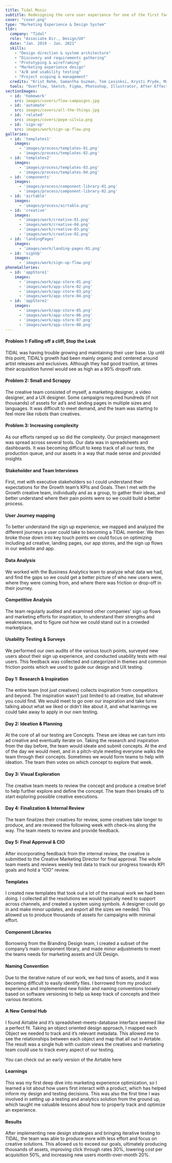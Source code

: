 ```yaml
---
title: Tidal Music
subtitle: Redesigning the core user experience for one of the first facebook connected dating apps.
cover: "cover.png"
type: "Marketing Experience & Design System"
tldr:
  company: "Tidal"
  role: "Associate Dir., Design/UX"
  date: "Jan. 2019 - Jan. 2021"
  skills:
    - "Design direction & system architecture"
    - "Discovery and requirements gathering"
    - "Prototyping & wireframing"
    - "Marketing experience design"
    - "A/B and usability testing"
    - "Project scoping & management"
  credits: "Krist Rehm, Samantha Guzman, Tom Losinksi, Krysti Pryde, Matt Ogilvie, Hazel Adao"
  tools: "Overflow, Sketch, Figma, Photoshop, Illustrator, After Effects, Airtable, Trello, Optimizely, Instapage"
sectionImages:
  - id: 'homework'
    src: images/covers/flow-campaigns.jpg
  - id: 'automate'
    src: images/covers/all-the-things.jpg
  - id: 'related'
    src: images/covers/pepe-silvia.png
  - id: 'sign-up'
    src: images/work/sign-up-flow.png
galleries:
  - id: 'templates1'
    images:
      - 'images/process/templates-01.png'
      - 'images/process/templates-02.png'
  - id: 'templates2'
    images:
      - 'images/process/templates-03.png'
      - 'images/process/templates-04.png'
  - id: 'components'
    images:
      - 'images/process/component-library-01.png'
      - 'images/process/component-library-02.png'
  - id: 'airtable'
    images:
      - 'images/process/airtable.png'
  - id: 'creative'
    images:
      - 'images/work/creative-01.png'
      - 'images/work/creative-04.png'
      - 'images/work/creative-03.png'
      - 'images/work/creative-02.png'
  - id: 'landingPages'
    images:
      - 'images/work/landing-pages-01.png'
  - id: 'signUp'
    images:
      - 'images/work/sign-up-flow.png'
phoneGalleries:
  - id: 'appStore1'
    images:
      - 'images/work/app-store-01.png'
      - 'images/work/app-store-02.png'
      - 'images/work/app-store-03.png'
      - 'images/work/app-store-04.png'
  - id: 'appStore2'
    images:
      - 'images/work/app-store-05.png'
      - 'images/work/app-store-06.png'
      - 'images/work/app-store-07.png'
      - 'images/work/app-store-08.png'
---
```



<CaseSection
  sticky
  title="So, what's the problem?"
  stepNum="01">
<ContentRow fullHeight>
<Content colRight>

#### Problem 1: Falling off a cliff, Stop the Leak

TIDAL was having trouble growing and maintaining their user base. Up until this point, TIDAL’s growth had been mainly organic and centered around artist releases and exclusives. Although they had good traction, at times their acquisition funnel would see as high as a 90% dropoff rate.

</Content>
</ContentRow>
<ContentRow fullHeight>
<Content colRight>

#### Problem 2: Small and Scrappy

The creative team consisted of myself, a marketing designer, a video designer, and a UX designer. Some campaigns required hundreds (if not thousands) of assets for ad’s and landing pages in multiple sizes and languages. It was difficult to meet demand, and the team was starting to feel more like robots than creatives.

</Content>
</ContentRow>
<ContentRow fullHeight>
<Content colRight>

#### Problem 3: Increasing complexity

As our efforts ramped up so did the complexity. Our project management was spread across several tools. Our data was in spreadsheets and dashboards. It was becoming difficult to keep track of all our tests, the production queue, and our assets in a way that made sense and provided insights


</Content>
</ContentRow>
</CaseSection>

<CaseSection
  sticky
  title="Did you finish your homework?"
  stepNum="01"
  image={props.sectionImages.homework}>
<ContentRow>
<Content colRight>

#### Stakeholder and Team Interviews

First, met with executive stakeholders so I could understand their expectations for the Growth team’s KPIs and Goals. Then I met with the Growth creative team, individually and as a group, to gather their ideas, and better understand where their pain points were so we could build a better process.

#### User Journey mapping

To better understand the sign up experience, we mapped and analyzed the different journeys a user could take to becoming a TIDAL member. We then broke those down into key touch points we could focus on optimizing including ad creative, landing pages, our app stores, and the sign up flows in our website and app.

#### Data Analysis

We worked with the Business Analytics team to analyze what data we had, and find the gaps so we could get a better picture of who new users were, where they were coming from, and where there was friction or drop-off in their journey.

#### Competitive Analysis

The team regularly audited and examined other companies' sign up flows and marketing efforts for inspiration, to understand their strengths and weaknesses, and to figure out how we could stand out in a crowded marketplace.

#### Usability Testing &amp; Surveys

We performed our own audits of the various touch points, surveyed new users about their sign up experience, and conducted usability tests with real users. This feedback was collected and categorized in themes and common friction points which we used to guide our design and UX testing.

</Content>
</ContentRow>
</CaseSection>

<CaseSection
  title="Back to the basics"
  stepNum="02"
  intro="With limited resources the team had to be more agile to meet our objectives. I borrowed from my past experience A/B testing features as a Product Designer, and worked with the VP of Growth to introduce a more agile process.  We started working in 1 week  “Sprints” (I use that term loosely) and broke the process out into familiar steps for each day.">
<ContentRow>
<Content>

#### Day 1: Research &amp; Inspiration

The entire team (not just creatives) collects inspiration from competitors and beyond. The inspiration wasn’t just limited to ad creative, but whatever you could find. We would meet to go over our inspiration and take turns talking about what we liked or didn’t like about it, and what learnings we could take away to apply in our own testing. 

</Content>
<Content>

#### Day 2: Ideation &amp; Planning

At the core of all our testing are Concepts. These are ideas we can turn into ad creative and eventually iterate on. Taking the research and inspiration from the day before, the team would ideate and submit concepts. At the end of the day we would meet, and in a pitch-style meeting everyone walks the team through their concepts. Sometimes we would form teams to help with ideation. The team then votes on which concept to explore that week.

</Content>
</ContentRow>
<ContentRow>
<Content>

#### Day 3: Visual Exploration

The creative team meets to review the concept and produce a creative brief to help further explore and define the concept. The team then breaks off to start exploring possible creative executions.

</Content>
<Content>

#### Day 4: Finalization &amp; Internal Review

The team finalizes their creatives for review, some creatives take longer to produce, and are reviewed the following week with check-ins along the way. The team meets to review and provide feedback.

</Content>
</ContentRow>
<ContentRow>
<Content>

#### Day 5: Final Approval &amp; CIO

After incorporating feedback from the internal review, the creative is submitted to the Creative Marketing Director for final approval. The whole team meets and reviews weekly test data to track our progress towards KPI goals and hold a “CIO” review.

</Content>
</ContentRow>
</CaseSection>

<CaseSection
  title="Automate all the things!"
  stepNum="02"
  intro="We needed to produce landing pages and different sized assets for different platforms in several copy, language, and currency combinations. Up until this point we were doing it fairly manually.  I set out to streamline and automate our workflow."
  image={props.sectionImages.automate}>
<ContentRow>
<Content colRight>

#### Templates

I created new templates that took out a lot of the manual work we had been doing. I collected all the resolutions we would typically need to support across channels, and created a system using symbols. A designer could go in and make minor updates, and export all the sizes we needed. This allowed us to produce thousands of assets for campaigns with minimal effort.

</Content>
</ContentRow>

<ContentGallery gallery={props.galleries.templates1} />
<ContentGallery gallery={props.galleries.templates2} />

<ContentRow>
<Content colRight>

#### Component Libraries

Borrowing from the Branding Design team, I created a subset of the company’s main component library, and made minor adjustments to meet the teams needs for marketing assets and UX Design.

</Content>
</ContentRow>

<ContentGallery fullWidth gallery={props.galleries.components} />

<ContentRow>
<Content colRight>

#### Naming Convention

Due to the iterative nature of our work, we had tons of assets, and it was becoming difficult to easily identify files. I borrowed from my product experience and implemented new folder and naming conventions loosely based on software versioning to help us keep track of concepts and their various iterations.

</Content>
</ContentRow>
</CaseSection>

<CaseSection
  title="It's all related"
  stepNum="02"
  intro="Our project management and campaign tracking was spread across various tools. What worked for one team didn’t work for the other, and we couldn’t adequately convey the relationship between our research, concepts, creative, campaigns, and test data."
  image={props.sectionImages.related}>
<ContentRow>
<Content colRight>

#### A New Central Hub

I found Airtable and it’s spreadsheet-meets-database interface seemed like a perfect fit. Taking an object oriented design approach, I mapped each Object we needed to track and it’s relevant metadata. This allowed me to see the relationships between each object and map that all out in Airtable. The result was a single hub with custom views the creatives and marketing team could use to track every aspect of our testing.

You can check out an early version of the Airtable here

</Content>
</ContentRow>

<ContentGallery fullWidth gallery={props.galleries.airtable} />

</CaseSection>

<CaseSection
  title="Growth Marketing Creative"
  stepNum="03"
  intro="We continuously tested our marketing creative and concepts, producing thousands of assets, to find what resonated with our various audiences and inform our branding strategy.">

<ContentGallery fullWidth gallery={props.galleries.creative} />

</CaseSection>

<CaseSection
  sticky
  title="Marketing Landing Pages"
  stepNum="03"
  intro="We ran A/B tests on landing pages testing different copy, imagery, and layouts. Ultimately landing on a simple, modern look somewhere between tech and luxury brands.">

<ContentGallery fullWidth colRight gallery={props.galleries.landingPages} />

</CaseSection>

<CaseSection
  title="Sign Up Flow"
  stepNum="03"
  intro="After collecting feedback from real users, we found common friction points and hypothesized solutions. We explored, wireframed, and designed solutions, then worked with the Development team to scope and implement A/B tests on the sign up flow.">

<ContentGallery fullWidth gallery={props.galleries.signUp} />

</CaseSection>

<CaseSection
  title="App Store Testing"
  stepNum="03"
  intro="Using market research and analytics data, we optimized and honed our presence in app stores with A/B testing. We also localized our tests per region, currency, and language">
<ContentGallery phone gallery={props.phoneGalleries.appStore1} />
<ContentGallery phone gallery={props.phoneGalleries.appStore2} />
</CaseSection>

<CaseSection
  sticky
  title="So, did you learn anything?"
  stepNum="04">
<ContentRow fullHeight>
<Content colRight>

#### Learnings

This was my first deep dive into marketing experience optimization, so I learned a lot about how users first interact with a product, which has helped inform my design and testing decisions. This was also the first time I was involved in setting up a testing and analytics solution from the ground up, which taught me valuable lessons about how to properly track and optimize an experience.

#### Results

After implementing new design strategies and bringing iterative testing to TIDAL, the team was able to produce more with less effort and focus on creative solutions. This allowed us to exceed our goals, ultimately producing thousands of assets, improving click through rates 30%, lowering cost per acquisition 50%, and increasing new users month-over-month 20%.

</Content>
</ContentRow>
</CaseSection>